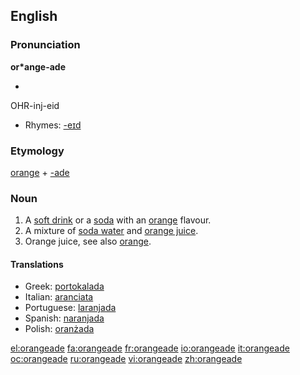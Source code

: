 ==English==

===Pronunciation===
'''or*ange-ade'''
*{{audio|en-us-orangeade.ogg|Audio (US)}}
OHR-inj-eid
*Rhymes: [[Rhymes:English:-eɪd|-eɪd]]

===Etymology===
[[orange]] + [[-ade]]

===Noun===
{{en-noun}}

# A [[soft drink]] or a [[soda]] with an [[orange]] flavour.  
# A mixture of [[soda water]] and [[orange juice]].
# Orange juice, see also [[orange]].

====Translations====
*Greek: [[portokalada]]
*Italian: [[aranciata]]
*Portuguese: [[laranjada]]
*Spanish: [[naranjada]] {{f}}
*Polish: [[oranżada]] {{f}}

[[el:orangeade]]
[[fa:orangeade]]
[[fr:orangeade]]
[[io:orangeade]]
[[it:orangeade]]
[[oc:orangeade]]
[[ru:orangeade]]
[[vi:orangeade]]
[[zh:orangeade]]